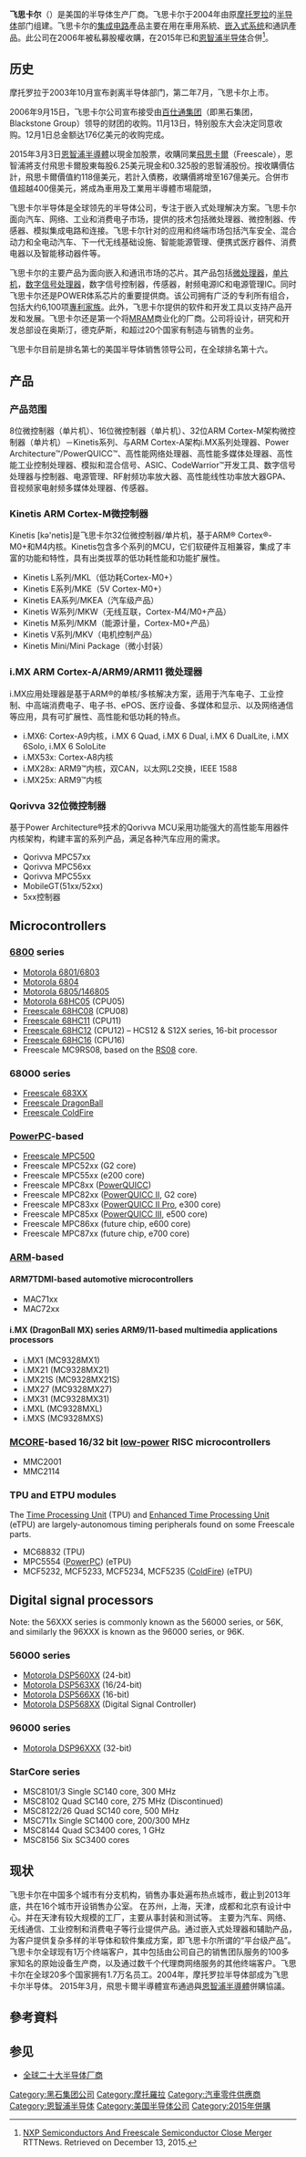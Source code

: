 {{Update|time=2020-06-15T07:29:28+00:00}}
{{Infobox_Company |
  company_name     = 飞思卡尔<br>Freescale Semiconductor, Inc. |
  company_logo     = [[File:Freescale.jpg|200px]] |
  company_type     = [[上市公司|上市公司]] |
traded_as = {{NYSE|FSL}} |
  company_slogan   = Making the world a smarter place |
  foundation       = 2004年脱离[[摩托罗拉|摩托罗拉]]|
  fate           = 在{{end date and age|2015|12|7}}合併|
  successor        = [[恩智浦半导体|恩智浦半导体]]|
  location_city    = [[奥斯汀|奥斯汀]] |
  location_country = {{USA}} |
  key_people       = Gregg Lowe, CEO|
  num_employees    = 17,000|
  industry         = [[半導體|半導體]]|
  products         =  |
  revenue          = {{profit}}$4.186 billion [[United_States_dollar|USD]] (2013)|
operating_income   = {{profit}}$531 million [[United_States_dollar|USD]] (2013)|
net_income         = {{loss}}$208 million [[United_States_dollar|USD]] (2013)|
  homepage         = [http://www.freescale.com/zh-Hans/ www.freescale.com]
}} 
'''飞思卡尔'''（{{lang-en|Freescale Semiconductor}}）是美国的半导体生产厂商。飞思卡尔于2004年由原[[摩托罗拉|摩托罗拉]]的[[半导体|半导体]]部门组建。飞思卡尔的[[集成电路|集成电路]]產品主要在用在車用系統、[[嵌入式系统|嵌入式系统]]和通訊產品。此公司在2006年被私募股權收購，在2015年已和[[恩智浦半导体|恩智浦半导体]]合併<ref>[http://www.rttnews.com/2588463/nxp-semiconductors-and-freescale-semiconductor-close-merger.aspx NXP Semiconductors And Freescale Semiconductor Close Merger] RTTNews. Retrieved on December 13, 2015.</ref>。

==历史==
摩托罗拉于2003年10月宣布剥离半导体部门，第二年7月，飞思卡尔上市。

2006年9月15日，飞思卡尔公司宣布接受由[[百仕通集团|百仕通集团]]（即黑石集团，Blackstone Group）领导的财团的收购。11月13日，特别股东大会决定同意收购。12月1日总金额达176亿美元的收购完成。

2015年3月3日[[恩智浦半導體|恩智浦半導體]]以現金加股票，收購同業[[飛思卡爾|飛思卡爾]]（Freescale），恩智浦將支付飛思卡爾股東每股6.25美元現金和0.325股的恩智浦股份。按收購價估計，飛思卡爾價值約118億美元，若計入債務，收購價將增至167億美元。合併市值超越400億美元，將成為車用及工業用半導體市場龍頭，

飞思卡尔半导体是全球领先的半导体公司，专注于嵌入式处理解决方案。飞思卡尔面向汽车、网络、工业和消费电子市场，提供的技术包括微处理器、微控制器、传感器、模拟集成电路和连接。飞思卡尔针对的应用和终端市场包括汽车安全、混合动力和全电动汽车、下一代无线基础设施、智能能源管理、便携式医疗器件、消费电器以及智能移动器件等。

飞思卡尔的主要产品为面向嵌入和通讯市场的芯片。其产品包括[[微处理器|微处理器]]，[[单片机|单片机]]，[[数字信号处理器|数字信号处理器]]，数字信号控制器，传感器，射频电源IC和电源管理IC。同时飞思卡尔还是POWER体系芯片的重要提供商。该公司拥有广泛的专利所有组合，包括大约6,100项[[專利家族|專利家族]]。此外，飞思卡尔提供的软件和开发工具以支持产品开发和发展。飞思卡尔还是第一个将[[MRAM|MRAM]]商业化的厂商。公司将设计，研究和开发总部设在奥斯汀，德克萨斯，和超过20个国家有制造与销售的业务。

飞思卡尔目前是排名第七的美国半导体销售领导公司，在全球排名第十六。

==产品==
===产品范围===
8位微控制器（单片机）、16位微控制器（单片机）、32位ARM Cortex-M架构微控制器（单片机）－Kinetis系列、与ARM Cortex-A架构i.MX系列处理器、Power Architecture™/PowerQUICC™、高性能网络处理器、高性能多媒体处理器、高性能工业控制处理器、模拟和混合信号、ASIC、CodeWarrior™开发工具、数字信号处理器与控制器、电源管理、RF射频功率放大器、高性能线性功率放大器GPA、音视频家电射频多媒体处理器、传感器。

===Kinetis ARM Cortex-M微控制器===
Kinetis [kə'netis]是飞思卡尔32位微控制器/单片机，基于ARM® Cortex®-M0+和M4内核。Kinetis包含多个系列的MCU，它们软硬件互相兼容，集成了丰富的功能和特性，具有出类拔萃的低功耗性能和功能扩展性。

* Kinetis L系列/MKL（低功耗Cortex-M0+）
* Kinetis E系列/MKE（5V Cortex-M0+）
* Kinetis EA系列/MKEA（汽车级产品）
* Kinetis W系列/MKW（无线互联，Cortex-M4/M0+产品）
* Kinetis M系列/MKM（能源计量，Cortex-M0+产品）
* Kinetis V系列/MKV（电机控制产品）
* Kinetis Mini/Mini Package（微小封装）

===i.MX ARM Cortex-A/ARM9/ARM11 微处理器===
i.MX应用处理器是基于ARM®的单核/多核解决方案，适用于汽车电子、工业控制、中高端消费电子、电子书、ePOS、医疗设备、多媒体和显示、以及网络通信等应用，具有可扩展性、高性能和低功耗的特点。
* i.MX6: Cortex-A9内核，i.MX 6 Quad, i.MX 6 Dual, i.MX 6 DualLite, i.MX 6Solo, i.MX 6 SoloLite
* i.MX53x: Cortex-A8内核
* i.MX28x: ARM9™内核，双CAN，以太网L2交换，IEEE 1588
* i.MX25x: ARM9™内核

===Qorivva 32位微控制器===
基于Power Architecture®技术的Qorivva MCU采用功能强大的高性能车用器件内核架构，构建丰富的系列产品，满足各种汽车应用的需求。
* Qorivva MPC57xx
* Qorivva MPC56xx
* Qorivva MPC55xx
* MobileGT(51xx/52xx)
* 5xx控制器

==Microcontrollers==
===[[Motorola_6800|6800]] series===
*[[Motorola_6801/6803|Motorola 6801/6803]]
*[[Motorola_6804|Motorola 6804]]
*[[Motorola_6805/146805|Motorola 6805/146805]]
*[[Motorola_68HC05|Motorola 68HC05]] (CPU05)
*[[Freescale_68HC08|Freescale 68HC08]] (CPU08)
*[[Freescale_68HC11|Freescale 68HC11]] (CPU11)
*[[Freescale_68HC12|Freescale 68HC12]] (CPU12) – HCS12 & S12X series, 16-bit processor
*[[Freescale_68HC16|Freescale 68HC16]] (CPU16)
*Freescale MC9RS08, based on the [[RS08|RS08]] core.

===68000 series===
*[[Freescale_683XX|Freescale 683XX]]
*[[Freescale_DragonBall|Freescale DragonBall]]
*[[Freescale_ColdFire|Freescale ColdFire]]

===[[PowerPC|PowerPC]]-based===
*[[Freescale_MPC500|Freescale MPC500]]
*Freescale MPC52xx (G2 core)
*Freescale MPC55xx (e200 core)
*Freescale MPC8xx ([[PowerQUICC|PowerQUICC]])
*Freescale MPC82xx ([[PowerQUICC|PowerQUICC II]], G2 core)
*Freescale MPC83xx ([[PowerQUICC|PowerQUICC II Pro]], e300 core)
*Freescale MPC85xx ([[PowerQUICC|PowerQUICC III]], e500 core)
*Freescale MPC86xx (future chip, e600 core)
*Freescale MPC87xx (future chip, e700 core)

===[[ARM_architecture|ARM]]-based===
====ARM7TDMI-based automotive microcontrollers====
*MAC71xx
*MAC72xx

====i.MX (DragonBall MX) series ARM9/11-based multimedia applications processors====
*i.MX1 (MC9328MX1)
*i.MX21 (MC9328MX21)
*i.MX21S (MC9328MX21S)
*i.MX27 (MC9328MX27)
*i.MX31 (MC9328MX31)
*i.MXL (MC9328MXL)
*i.MXS (MC9328MXS)

===[[MCORE|MCORE]]-based 16/32 bit [[low-power|low-power]] RISC microcontrollers===
* MMC2001
* MMC2114

===TPU and ETPU modules===
The [[Freescale_Time_Processing_Unit|Time Processing Unit]] (TPU) and [[Freescale_Time_Processing_Unit|Enhanced Time Processing Unit]] (eTPU) are largely-autonomous timing peripherals found on some Freescale parts.

* MC68832 (TPU)
* MPC5554 ([[PowerPC|PowerPC]]) (eTPU)
* MCF5232, MCF5233, MCF5234, MCF5235 ([[Freescale_ColdFire|ColdFire]]) (eTPU)

==Digital signal processors==
Note: the 56XXX series is commonly known as the 56000 series, or 56K, and similarly the 96XXX is known as the 96000 series, or 96K.

===56000 series===
*[[Motorola_56000|Motorola DSP560XX]] (24-bit)
*[[Motorola_56000|Motorola DSP563XX]] (16/24-bit)
*[[Motorola_DSP566XX|Motorola DSP566XX]] (16-bit)
*[[Motorola_56000|Motorola DSP568XX]] (Digital Signal Controller)

===96000 series===
*[[Motorola_96000|Motorola DSP96XXX]] (32-bit)

===StarCore series===
* MSC8101/3 Single SC140 core, 300 MHz
* MSC8102 Quad SC140 core, 275 MHz (Discontinued)
* MSC8122/26 Quad SC140 core, 500 MHz
* MSC711x Single SC1400 core, 200/300 MHz
* MSC8144 Quad SC3400 cores, 1 GHz
* MSC8156 Six SC3400 cores

==现状==
飞思卡尔在中国多个城市有分支机构，销售办事处遍布热点城市，截止到2013年底，共在16个城市开设销售办公室。 在苏州，上海，天津，成都和北京有设计中心。并在天津有较大规模的工厂，主要从事封装和测试等。
主要为汽车、网络、无线通信、工业控制和消费电子等行业提供产品。通过嵌入式处理器和辅助产品，为客户提供复杂多样的半导体和软件集成方案，即飞思卡尔所谓的“平台级产品”。
飞思卡尔全球现有1万个终端客户，其中包括由公司自己的销售团队服务的100多家知名的原始设备生产商，以及通过数千个代理商网络服务的其他终端客户。飞思卡尔在全球20多个国家拥有1.7万名员工。2004年，摩托罗拉半导体部成为飞思卡尔半导体。
2015年3月，飛思卡爾半導體宣布通過與[[恩智浦半導體|恩智浦半導體]]併購協議。
==參考資料==
{{reflist}}
==参见==
*[[全球二十大半导体厂商|全球二十大半导体厂商]]

{{黑石集团}}
{{凯雷集团}}
{{信息技术大公司}}
{{Authority control}}

[[Category:黑石集团公司|Category:黑石集团公司]]
[[Category:摩托羅拉|Category:摩托羅拉]]
[[Category:汽車零件供應商|Category:汽車零件供應商]]
[[Category:恩智浦半导体|Category:恩智浦半导体]]
[[Category:美国半导体公司|Category:美国半导体公司]]
[[Category:2015年併購|Category:2015年併購]]